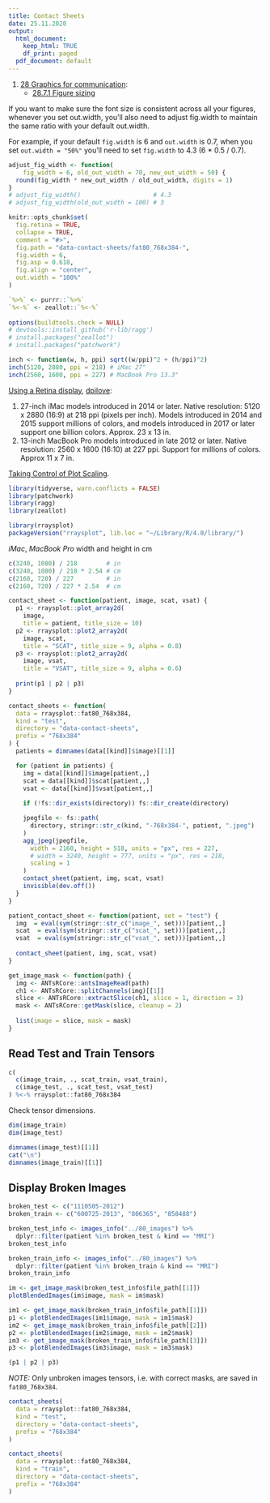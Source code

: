 ```yaml
---
title: Contact Sheets 
date: 25.11.2020
output:
  html_document:
    keep_html: TRUE
    df_print: paged
  pdf_document: default
---
```


1. [28 Graphics for communication](https://r4ds.had.co.nz/graphics-for-communication.html):
    * [28.7.1 Figure sizing](https://r4ds.had.co.nz/graphics-for-communication.html#figure-sizing)

If you want to make sure the font size is consistent across 
all your figures, whenever you set out.width,
you’ll also need to adjust fig.width to maintain
the same ratio with your default out.width. 

For example, if your default `fig.width` is 6 and 
`out.width` is 0.7, when you set `out.width = "50%"` 
you’ll need to set `fig.width` to 4.3 (6 * 0.5 / 0.7).

```r
adjust_fig_width <- function(
    fig_width = 6, old_out_width = 70, new_out_width = 50) {
  round(fig_width * new_out_width / old_out_width, digits = 1)
}
# adjust_fig_width()                    # 4.3
# adjust_fig_width(old_out_width = 100) # 3
```


```r
knitr::opts_chunk$set(
  fig.retina = TRUE,
  collapse = TRUE,
  comment = "#>",
  fig.path = "data-contact-sheets/fat80_768x384-",
  fig.width = 6,
  fig.asp = 0.618,
  fig.align = "center",
  out.width = "100%"
)

`%>%` <- purrr::`%>%`
`%<-%` <- zeallot::`%<-%`
  
options(buildtools.check = NULL)
# devtools::install_github('r-lib/ragg')
# install.packages("zeallot")
# install.packages("patchwork")
```

```r
inch <- function(w, h, ppi) sqrt((w/ppi)^2 + (h/ppi)^2)
inch(5120, 2880, ppi = 218) # iMac 27"
inch(2560, 1600, ppi = 227) # MacBook Pro 13.3"
```

[Using a Retina display](https://support.apple.com/en-us/HT202471),
[dpilove](https://dpi.lv/#27″):

1. 27-inch iMac models introduced in 2014 or later. 
   Native resolution: 5120 x 2880 (16:9) at 218 ppi (pixels per inch).
   Models introduced in 2014 and 2015 support millions of colors,
   and models introduced in 2017 or later support one billion colors.
   Approx. 23 x 13 in.
1. 13-inch MacBook Pro models introduced in late 2012 or later. 
   Native resolution: 2560 x 1600 (16:10) at 227 ppi.
   Support for millions of colors.
   Approx 11 x 7 in.
   
[Taking Control of Plot Scaling](https://www.tidyverse.org/blog/2020/08/taking-control-of-plot-scaling/).

```r
library(tidyverse, warn.conflicts = FALSE)
library(patchwork)
library(ragg)
library(zeallot)

library(rraysplot)
packageVersion("rraysplot", lib.loc = "~/Library/R/4.0/library/")
```

*iMac*, *MacBook Pro* width and height in cm

```r
c(3240, 1080) / 218        # in
c(3240, 1080) / 218 * 2.54 # cm
c(2160, 720) / 227         # in
c(2160, 720) / 227 * 2.54  # cm
```

```r
contact_sheet <- function(patient, image, scat, vsat) {
  p1 <- rraysplot::plot_array2d(
    image, 
    title = patient, title_size = 10)
  p2 <- rraysplot::plot2_array2d(
    image, scat,
    title = "SCAT", title_size = 9, alpha = 0.8)
  p3 <- rraysplot::plot2_array2d(
    image, vsat, 
    title = "VSAT", title_size = 9, alpha = 0.6)
  
  print(p1 | p2 | p3)
}

contact_sheets <- function(
  data = rraysplot::fat80_768x384,
  kind = "test",
  directory = "data-contact-sheets",
  prefix = "768x384"
) {
  patients = dimnames(data[[kind]]$image)[[1]]

  for (patient in patients) {
    img = data[[kind]]$image[patient,,]
    scat = data[[kind]]$scat[patient,,]
    vsat <- data[[kind]]$vsat[patient,,]
    
    if (!fs::dir_exists(directory)) fs::dir_create(directory)

    jpegfile <- fs::path(
      directory, stringr::str_c(kind, "-768x384-", patient, ".jpeg")
    )
    agg_jpeg(jpegfile,
      width = 2160, height = 518, units = "px", res = 227,
      # width = 3240, height = 777, units = "px", res = 218,
      scaling = 1
    )
    contact_sheet(patient, img, scat, vsat)
    invisible(dev.off())
  }
}

patient_contact_sheet <- function(patient, set = "test") {
  img  = eval(sym(stringr::str_c("image_", set)))[patient,,]
  scat  = eval(sym(stringr::str_c("scat_", set)))[patient,,]
  vsat  = eval(sym(stringr::str_c("vsat_", set)))[patient,,]
  
  contact_sheet(patient, img, scat, vsat)
}

get_image_mask <- function(path) {
  img <- ANTsRCore::antsImageRead(path)
  ch1 <- ANTsRCore::splitChannels(img)[[1]]
  slice <- ANTsRCore::extractSlice(ch1, slice = 1, direction = 3)
  mask <- ANTsRCore::getMask(slice, cleanup = 2)
  
  list(image = slice, mask = mask)
}
```


## Read Test and Train Tensors

```r
c(
  c(image_train, ., scat_train, vsat_train),
  c(image_test, ., scat_test, vsat_test)
) %<-% rraysplot::fat80_768x384
```

Check tensor dimensions.

```r
dim(image_train)
dim(image_test)
```

```r
dimnames(image_test)[[1]]
cat("\n")
dimnames(image_train)[[1]]
```

## Display Broken Images

```r
broken_test <- c("1110505-2012")
broken_train <- c("600725-2013", "806365", "858488")
```

```r
broken_test_info <- images_info("../80_images") %>%
  dplyr::filter(patient %in% broken_test & kind == "MRI")
broken_test_info
```

```r
broken_train_info <- images_info("../80_images") %>%
  dplyr::filter(patient %in% broken_train & kind == "MRI")
broken_train_info
```

```r
im <- get_image_mask(broken_test_info$file_path[[1]])
plotBlendedImages(im$image, mask = im$mask)
```

```r
im1 <- get_image_mask(broken_train_info$file_path[[1]])
p1 <- plotBlendedImages(im1$image, mask = im1$mask)
im2 <- get_image_mask(broken_train_info$file_path[[2]])
p2 <- plotBlendedImages(im2$image, mask = im2$mask)
im3 <- get_image_mask(broken_train_info$file_path[[3]])
p3 <- plotBlendedImages(im3$image, mask = im3$mask)

(p1 | p2 | p3)
```

*NOTE:* Only unbroken images tensors, i.e. with correct masks,
are saved in `fat80_768x384`.

```r
contact_sheets(
  data = rraysplot::fat80_768x384,
  kind = "test",
  directory = "data-contact-sheets",
  prefix = "768x384"
)
```

```r
contact_sheets(
  data = rraysplot::fat80_768x384,
  kind = "train",
  directory = "data-contact-sheets",
  prefix = "768x384"
)
```
